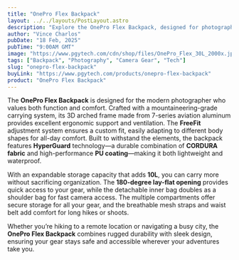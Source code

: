 ```yaml
---
title: "OnePro Flex Backpack"
layout: ../../layouts/PostLayout.astro
description: "Explore the OnePro Flex Backpack, designed for photographers seeking rugged durability, comfort, and organization on the go."
author: "Vince Charlos"
pubDate: "18 Feb, 2025"
pubTime: "9:00AM GMT"
image: "https://www.pgytech.com/cdn/shop/files/OnePro_Flex_30L_2000x.jpg?v=1723029968"
tags: ["Backpack", "Photography", "Camera Gear", "Tech"]
slug: "onepro-flex-backpack"
buyLink: "https://www.pgytech.com/products/onepro-flex-backpack"
product: "OnePro Flex Backpack"
---
```


The **OnePro Flex Backpack** is designed for the modern photographer who values both function and comfort. Crafted with a mountaineering-grade carrying system, its 3D arched frame made from 7-series aviation aluminum provides excellent ergonomic support and ventilation. The **FreeFit** adjustment system ensures a custom fit, easily adapting to different body shapes for all-day comfort. Built to withstand the elements, the backpack features **HyperGuard** technology—a durable combination of **CORDURA fabric** and high-performance **PU coating**—making it both lightweight and waterproof.

With an expandable storage capacity that adds **10L**, you can carry more without sacrificing organization. The **180-degree lay-flat opening** provides quick access to your gear, while the detachable inner bag doubles as a shoulder bag for fast camera access. The multiple compartments offer secure storage for all your gear, and the breathable mesh straps and waist belt add comfort for long hikes or shoots.

Whether you’re hiking to a remote location or navigating a busy city, the **OnePro Flex Backpack** combines rugged durability with sleek design, ensuring your gear stays safe and accessible wherever your adventures take you.
